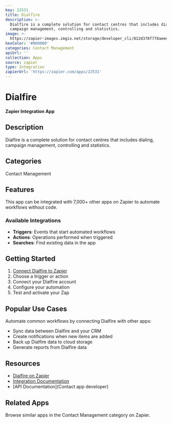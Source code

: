 ```yaml
---
key: 22531
title: Dialfire
description: >-
  Dialfire is a complete solution for contact centres that includes dialing,
  campaign management, controlling and statistics.
image: >-
  https://zapier-images.imgix.net/storage/developer_cli/812d378f778aeeefafb8c9f98b2f6dc8.png?auto=format%2Ccompress&ixlib=python-3.0.0&q=50
hexColor: '#000000'
categories: Contact Management
apiUrl: ''
collection: Apps
source: zapier
type: Integration
zapierUrl: 'https://zapier.com/apps/22531'
---
```

# Dialfire

**Zapier Integration App**

## Description

Dialfire is a complete solution for contact centres that includes dialing, campaign management, controlling and statistics.

## Categories

Contact Management

## Features

This app can be integrated with 7,000+ other apps on Zapier to automate workflows without code.

### Available Integrations

- **Triggers**: Events that start automated workflows
- **Actions**: Operations performed when triggered
- **Searches**: Find existing data in the app

## Getting Started

1. [Connect Dialfire to Zapier](https://zapier.com/apps/22531)
2. Choose a trigger or action
3. Connect your Dialfire account
4. Configure your automation
5. Test and activate your Zap

## Popular Use Cases

Automate common workflows by connecting Dialfire with other apps:

- Sync data between Dialfire and your CRM
- Create notifications when new items are added
- Back up Dialfire data to cloud storage
- Generate reports from Dialfire data

## Resources

- [Dialfire on Zapier](https://zapier.com/apps/22531)
- [Integration Documentation](https://zapier.com/apps/22531/integrations)
- [API Documentation](Contact app developer)

## Related Apps

Browse similar apps in the Contact Management category on Zapier.
